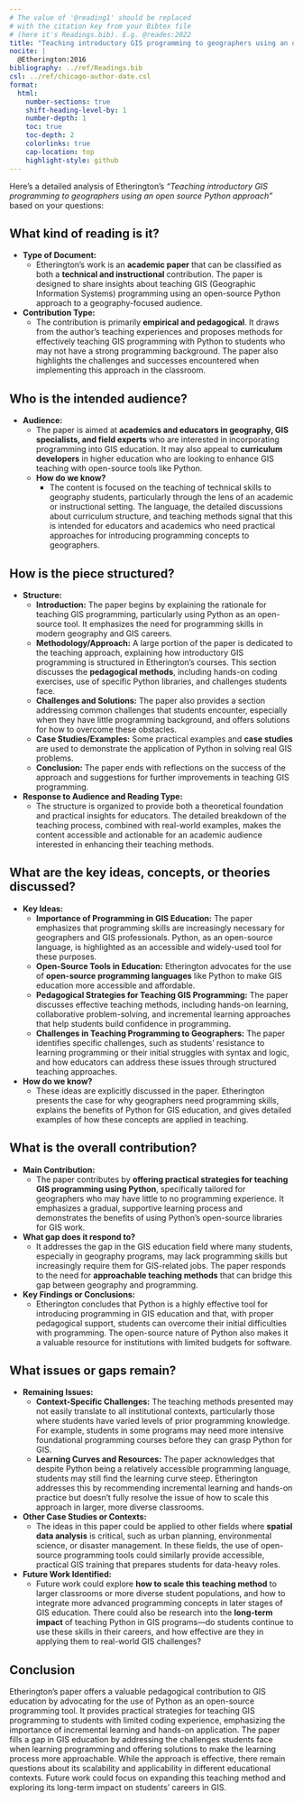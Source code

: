 ```yaml
---
# The value of '@reading1' should be replaced
# with the citation key from your Bibtex file
# (here it's Readings.bib). E.g. @reades:2022
title: "Teaching introductory GIS programming to geographers using an open source Python approach"
nocite: |
  @Etherington:2016
bibliography: ../ref/Readings.bib
csl: ../ref/chicago-author-date.csl
format: 
  html: 
    number-sections: true
    shift-heading-level-by: 1
    number-depth: 1
    toc: true
    toc-depth: 2
    colorlinks: true
    cap-location: top
    highlight-style: github
---
```


Here’s a detailed analysis of Etherington’s *"Teaching introductory GIS programming to geographers using an open source Python approach"* based on your questions:

## **What kind of reading is it?**

- **Type of Document:**
  - Etherington’s work is an **academic paper** that can be classified as both a **technical and instructional** contribution. The paper is designed to share insights about teaching GIS (Geographic Information Systems) programming using an open-source Python approach to a geography-focused audience.
- **Contribution Type:** 
  - The contribution is primarily **empirical and pedagogical**. It draws from the author's teaching experiences and proposes methods for effectively teaching GIS programming with Python to students who may not have a strong programming background. The paper also highlights the challenges and successes encountered when implementing this approach in the classroom.

## **Who is the intended audience?**

- **Audience:**
  - The paper is aimed at **academics and educators in geography, GIS specialists, and field experts** who are interested in incorporating programming into GIS education. It may also appeal to **curriculum developers** in higher education who are looking to enhance GIS teaching with open-source tools like Python.
  - **How do we know?**
    - The content is focused on the teaching of technical skills to geography students, particularly through the lens of an academic or instructional setting. The language, the detailed discussions about curriculum structure, and teaching methods signal that this is intended for educators and academics who need practical approaches for introducing programming concepts to geographers.

## **How is the piece structured?**

- **Structure:**
  - **Introduction:** The paper begins by explaining the rationale for teaching GIS programming, particularly using Python as an open-source tool. It emphasizes the need for programming skills in modern geography and GIS careers.
  - **Methodology/Approach:** A large portion of the paper is dedicated to the teaching approach, explaining how introductory GIS programming is structured in Etherington’s courses. This section discusses the **pedagogical methods**, including hands-on coding exercises, use of specific Python libraries, and challenges students face.
  - **Challenges and Solutions:** The paper also provides a section addressing common challenges that students encounter, especially when they have little programming background, and offers solutions for how to overcome these obstacles.
  - **Case Studies/Examples:** Some practical examples and **case studies** are used to demonstrate the application of Python in solving real GIS problems.
  - **Conclusion:** The paper ends with reflections on the success of the approach and suggestions for further improvements in teaching GIS programming.
- **Response to Audience and Reading Type:**
  - The structure is organized to provide both a theoretical foundation and practical insights for educators. The detailed breakdown of the teaching process, combined with real-world examples, makes the content accessible and actionable for an academic audience interested in enhancing their teaching methods.

## **What are the key ideas, concepts, or theories discussed?**

- **Key Ideas:**
  - **Importance of Programming in GIS Education:** The paper emphasizes that programming skills are increasingly necessary for geographers and GIS professionals. Python, as an open-source language, is highlighted as an accessible and widely-used tool for these purposes.
  - **Open-Source Tools in Education:** Etherington advocates for the use of **open-source programming languages** like Python to make GIS education more accessible and affordable.
  - **Pedagogical Strategies for Teaching GIS Programming:** The paper discusses effective teaching methods, including hands-on learning, collaborative problem-solving, and incremental learning approaches that help students build confidence in programming.
  - **Challenges in Teaching Programming to Geographers:** The paper identifies specific challenges, such as students' resistance to learning programming or their initial struggles with syntax and logic, and how educators can address these issues through structured teaching approaches.
- **How do we know?**
  - These ideas are explicitly discussed in the paper. Etherington presents the case for why geographers need programming skills, explains the benefits of Python for GIS education, and gives detailed examples of how these concepts are applied in teaching.

## **What is the overall contribution?**

- **Main Contribution:**
  - The paper contributes by **offering practical strategies for teaching GIS programming using Python**, specifically tailored for geographers who may have little to no programming experience. It emphasizes a gradual, supportive learning process and demonstrates the benefits of using Python’s open-source libraries for GIS work.
- **What gap does it respond to?**
  - It addresses the gap in the GIS education field where many students, especially in geography programs, may lack programming skills but increasingly require them for GIS-related jobs. The paper responds to the need for **approachable teaching methods** that can bridge this gap between geography and programming.
- **Key Findings or Conclusions:**
  - Etherington concludes that Python is a highly effective tool for introducing programming in GIS education and that, with proper pedagogical support, students can overcome their initial difficulties with programming. The open-source nature of Python also makes it a valuable resource for institutions with limited budgets for software.

## **What issues or gaps remain?**

- **Remaining Issues:**
  - **Context-Specific Challenges:** The teaching methods presented may not easily translate to all institutional contexts, particularly those where students have varied levels of prior programming knowledge. For example, students in some programs may need more intensive foundational programming courses before they can grasp Python for GIS.
  - **Learning Curves and Resources:** The paper acknowledges that despite Python being a relatively accessible programming language, students may still find the learning curve steep. Etherington addresses this by recommending incremental learning and hands-on practice but doesn’t fully resolve the issue of how to scale this approach in larger, more diverse classrooms.
- **Other Case Studies or Contexts:** 
  - The ideas in this paper could be applied to other fields where **spatial data analysis** is critical, such as urban planning, environmental science, or disaster management. In these fields, the use of open-source programming tools could similarly provide accessible, practical GIS training that prepares students for data-heavy roles.
- **Future Work Identified:**
  - Future work could explore **how to scale this teaching method** to larger classrooms or more diverse student populations, and how to integrate more advanced programming concepts in later stages of GIS education. There could also be research into the **long-term impact** of teaching Python in GIS programs—do students continue to use these skills in their careers, and how effective are they in applying them to real-world GIS challenges?

## **Conclusion**

Etherington’s paper offers a valuable pedagogical contribution to GIS education by advocating for the use of Python as an open-source programming tool. It provides practical strategies for teaching GIS programming to students with limited coding experience, emphasizing the importance of incremental learning and hands-on application. The paper fills a gap in GIS education by addressing the challenges students face when learning programming and offering solutions to make the learning process more approachable. While the approach is effective, there remain questions about its scalability and applicability in different educational contexts. Future work could focus on expanding this teaching method and exploring its long-term impact on students’ careers in GIS.